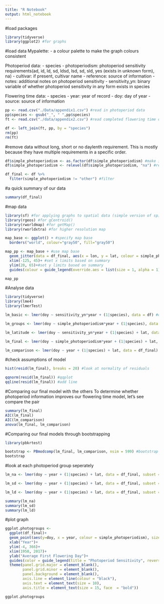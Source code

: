 ```yaml
---
title: "R Notebook"
output: html_notebook
---
```

#load packages
```r
library(tidyverse)
library(ggplot2) #for graphs
```
#load data
Mypalette:
- a colour palette to make the graph colours consistent

Photoperiod data:
- species
- photoperiodism: photoperiod sensitivity requirements(ad, id, ld, sd, ldsd, lsd, sd, sld, yes (exists in unknown form), na)
- cultivar: if present, cultivar name
- reference: source of information
- notes: additional notes on photoperiod sensitivity
- sensitivity_yn: binary variable of whether photoperiod sensitivity in any form exists in species

Flowering time data:
- species
- year: year of record
- doy: day of year
- source: source of information

```r
pp <- read.csv("./Data/appendix1.csv") #read in photoperiod data
pp$species <- gsub("_", " ",pp$species)
ft <- read.csv("./data/appendix2.csv") #read completed flowering time data

df <- left_join(ft, pp, by = "species")
rm(pp)
rm(ft)

```

#remove data without long, short or no daylenth requirement. This is mostly because they have multiple requirements in a specific order.

```r
df$simple_photoperiodism <- as.factor(df$simple_photoperiodism) #make it a factor
df$simple_photoperiodism <- relevel(df$simple_photoperiodism, "na") #relevel so na is the reference factor

df_final <- df %>%
  filter(simple_photoperiodism != "other") #filter
```

#a quick summary of our data
```r
summary(df_final)
```


#map data
```r
library(sf) #for applying graphs to spatial data (simple version of sp)
library(rgeos) #for gCentroid()
library(rworldmap) #for getMap()
library(rworldxtra) #for higher resolution map

map_base <- ggplot() + #specify map base
  borders("world", colour="gray50", fill="gray50")

map_pp <- map_base + #use map base
  geom_jitter(data = df_final, aes(x = lon, y = lat, colour = simple_photoperiodism), size = 0.05, alpha = 0.1, shape = 1) +#layer points on map
  xlim(-125, 45)+ #set x limits based on summary
  ylim(20, 65)+#set y limits based on summary
  guides(colour = guide_legend(override.aes = list(size = 1, alpha = 1))) #override the transparency and size to make legend readable

map_pp

```
#Analyse data

```r
library(tidyverse)
library(lme4)
library(lmerTest)

lm_basic <- lmer(doy ~ sensitivity_yn*year + (1|species), data = df) #original model with species and binary sensitivity

lm_groups <- lmer(doy ~ simple_photoperiodism*year + (1|species), data = df) #improved model with species and groups of sensitivity

lm_latitude <- lmer(doy ~ sensitivity_yn*year + (1|species) + lat, data = df) #improved model as above with latitude as fixed effect

lm_final <- lmer(doy ~ simple_photoperiodism*year + (1|species) + lat, data = df_final)#improved model with all aspects of previous models with 'other' group removed

lm_comparison <- lmer(doy ~ year + (1|species) + lat, data = df_final) #comparison model to lm_final with photoperiodism removed as variable

```

#check assumptions of model
```r
hist(resid(lm_final), breaks = 20) #look at normality of residuals

qqnorm(resid(lm_final)) #qqplot
qqline(resid(lm_final)) #add line
```


#Comparing our final model with the others
To determine whether photoperiod information improves our flowering time model, let's see compare the pair
```r
summary(lm_final)
AIC(lm_final)
AIC(lm_comparison)
anova(lm_final, lm_comparison)
```

#Comparing our final models through bootstrapping
```r
library(pbkrtest)

bootstrap <- PBmodcomp(lm_final, lm_comparison, nsim = 599) #bootstrap comparison
bootstrap
```

#look at each photoperiod group seperately
```r
lm_na <- lmer(doy ~ year + (1|species) + lat, data = df_final, subset = simple_photoperiodism == "na")

lm_sd <- lmer(doy ~ year + (1|species) + lat, data = df_final, subset = simple_photoperiodism == "sd")

lm_ld <- lmer(doy ~ year + (1|species) + lat, data = df_final, subset = simple_photoperiodism == "ld")

summary(lm_na)
summary(lm_sd)
summary(lm_ld)
```


#plot graph
```r
ggplot.photogroups <- 
  ggplot(df_final)+
  geom_point(aes(y=doy, x = year, colour = simple_photoperiodism), size = 1, alpha = 0.2)+
  xlab("Year")+
  ylim(-4, 366)+
  xlim(1950, 2017)+
  ylab("Average First Flowering Day")+
  guides(color = guide_legend(title = "Photoperiod Sensitivity", reverse = TRUE))+
  theme(panel.grid.major = element_blank(), 
        panel.grid.minor = element_blank(),
        panel.background = element_blank(), 
        axis.line = element_line(colour = "black"),
        axis.text = element_text(size = 10),
        axis.title = element_text(size = 15, face  = "bold"))

ggplot.photogroups
```

